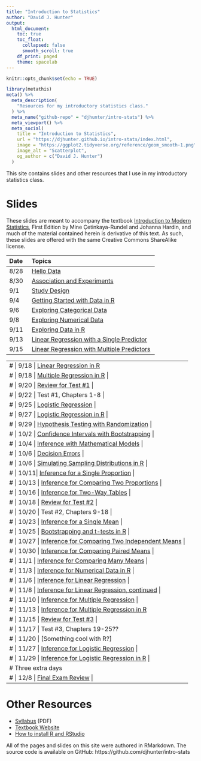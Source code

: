 ```yaml
---
title: "Introduction to Statistics"
author: "David J. Hunter"
output:
  html_document:
    toc: true
    toc_float:
      collapsed: false
      smooth_scroll: true
    df_print: paged
    theme: spacelab
---
```


```r
knitr::opts_chunk$set(echo = TRUE)
```

```r
library(metathis)
meta() %>%
  meta_description(
    "Resources for my introductory statistics class."
  ) %>%
  meta_name("github-repo" = "djhunter/intro-stats") %>%
  meta_viewport() %>%
  meta_social(
    title = "Introduction to Statistics",
    url = "https://djhunter.github.io/intro-stats/index.html",
    image = "https://ggplot2.tidyverse.org/reference/geom_smooth-1.png",
    image_alt = "Scatterplot",
    og_author = c("David J. Hunter")
  )
```

This site contains slides and other resources that I use in my introductory statistics class.

# Slides 

These slides are meant to accompany the textbook [Introduction to Modern Statistics](https://openintro-ims.netlify.app/), First Edition by Mine Çetinkaya-Rundel and Johanna Hardin, and much of the material contained herein is derivative of this text. As such, these slides are offered with the same Creative Commons ShareAlike license.

| Date | Topics |
|:---- |:-------------------------- |
| 8/28 | [Hello Data](slides/01-hellodata.html) |
| 8/30 | [Association and Experiments](slides/01b-association.html) |
|  9/1 | [Study Design](slides/02-studydesign.html) |
| 9/4 | [Getting Started with Data in R](slides/03-intro_data_R.html) |
| 9/6 | [Exploring Categorical Data](slides/04-catdata.html) 
| 9/8 | [Exploring Numerical Data](slides/05-numdata.html) |
| 9/11 | [Exploring Data in R](slides/06b-explore_data_R.html) |
| 9/13 | [Linear Regression with a Single Predictor](slides/07a-lin_regression.html) |
| 9/15 | [Linear Regression with Multiple Predictors](slides/08-multi_regression.html) |

---
# | 9/18 | [Linear Regression in R](slides/07b-linear_regression_R.html) 
# | 9/18 | [Multiple Regression in R](slides/10-regression_R.html) |
# | 9/20 |  [Review for Test #1](slides/07c-test1review.html) |
# | 9/22 | Test #1, Chapters 1-8 |
# | 9/25 | [Logistic Regression](slides/09-logit_regression.html) |
# | 9/27 | [Logistic Regression in R](slides/09b-logit_reg_R.html) |
# | 9/29 | [Hypothesis Testing with Randomization](slides/11-hypoth_random.html) |
# | 10/2 |  [Confidence Intervals with Bootstrapping](slides/12-bootstrap_ci.html) |
# | 10/4 | [Inference with Mathematical Models](slides/13-math_models.html) | 
# | 10/6 | [Decision Errors](slides/14-decision_errors.html) |
# | 10/6 | [Simulating Sampling Distributions in R](slides/15-samp_dist_R.html) |
# | 10/11| [Inference for a Single Proportion](slides/16-infer_1prop.html) |
# | 10/13 | [Inference for Comparing Two Proportions](slides/17-infer_2prop.html) | 
# | 10/16 | [Inference for Two-Way Tables](slides/18-infer_chisquare.html) |
# | 10/18 | [Review for Test #2](slides/18c-test2review.html) |
# | 10/20 | Test #2, Chapters 9-18 |
# | 10/23 |  [Inference for a Single Mean](slides/19-infer_onemean.html) |
# | 10/25 | [Bootstrapping and t-tests in R](slides/19b-onemean_R.html) |
# | 10/27 | [Inference for Comparing Two Independent Means](slides/20-infer_twomean.html) |
# | 10/30 | [Inference for Comparing Paired Means](slides/21-infer_pairedmean.html) |
# | 11/1 | [Inference for Comparing Many Means](slides/22-infer_manymeans.html) |
# | 11/3 | [Inference for Numerical Data in R](slides/23b-num_infer_R.html) |
# | 11/6 | [Inference for Linear Regression](slides/24-infer_regression.html) |
# | 11/8 | [Inference for Linear Regression, continued](slides/24-infer_regression.html)  |
# | 11/10 |  [Inference for Multiple Regression](slides/25-infer_multiple.html) |
# | 11/13 | [Inference for Multiple Regression in R](slides/27-mariokart.html) 
# | 11/15 | [Review for Test #3](slides/24c-test3review.html) |
# | 11/17 | Test #3, Chapters 19-25??
# | 11/20 | [Something cool with R?] 
# | 11/27 | [Inference for Logistic Regression](slides/26-infer_logistic.html) |
# | 11/29 | [Inference for Logistic Regression in R](slides/27b-nbarookies.html) |
# Three extra days 
# | 12/8 | [Final Exam Review](slides/27c-test4review.html) |
---

# Other Resources

- [Syllabus](syllabus/ma005hunterF23.pdf) (PDF)
- [Textbook Website](https://openintro-ims.netlify.app/)
- [How to install R and RStudio](slides/installRStudio.html)

All of the pages and slides on this site were authored in RMarkdown.  The source code is available on GitHub: https://github.com/djhunter/intro-stats

